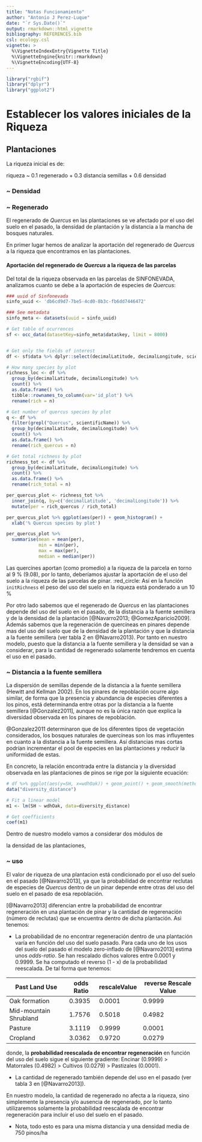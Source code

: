 ```yaml
---
title: "Notas Funcionamiento"
author: "Antonio J Perez-Luque"
date: "`r Sys.Date()`"
output: rmarkdown::html_vignette
bibliography: REFERENCES.bib
csl: ecology.csl
vignette: >
  %\VignetteIndexEntry{Vignette Title}
  %\VignetteEngine{knitr::rmarkdown}
  %\VignetteEncoding{UTF-8}
---
```


```r
library("rgbif")
library("dplyr")
library("ggplot2")
```



# Establecer los valores iniciales de la Riqueza

## Plantaciones 

La riqueza inicial es de: 

riqueza ~ 0.1 regenerado + 0.3 distancia semillas + 0.6 densidad 

 
### ~ Densidad 

### ~ Regenerado

El regenerado de *Quercus* en las plantaciones se ve afectado por el uso del suelo en el pasado, la densidad de plantación y la distancia a la mancha de bosques naturales. 

En primer lugar hemos de analizar la aportación del regenerado de *Quercus* a la riqueza que encontramos en las plantaciones. 

#### Aportación del regenerado de *Quercus* a la riqueza de las parcelas 

Del total de la riqueza observada en las parcelas de SINFONEVADA, analizamos cuanto se debe a la aportación de especies de *Quercus*: 

```r
### uuid of Sinfonevada
sinfo_uuid <- 'db6cd9d7-7be5-4cd0-8b3c-fb6dd7446472'

### See metadata
sinfo_meta <- datasets(uuid = sinfo_uuid)

# Get table of ocurrences
sf <- occ_data(datasetKey=sinfo_meta$data$key, limit = 8000)


# Get only the fields of interest  
df <- sf$data %>% dplyr::select(decimalLatitude, decimalLongitude, scientificName)

# How many species by plot
richness_loc <- df %>%
  group_by(decimalLatitude, decimalLongitude) %>% 
  count() %>% 
  as.data.frame() %>% 
  tibble::rownames_to_column(var='id_plot') %>%
  rename(rich = n)

# Get number of quercus species by plot 
q <- df %>%
  filter(grepl("Quercus", scientificName)) %>% 
  group_by(decimalLatitude, decimalLongitude) %>% 
  count() %>% 
  as.data.frame() %>% 
  rename(rich_quercus = n)

# Get total richness by plot 
richness_tot <- df %>%
  group_by(decimalLatitude, decimalLongitude) %>% 
  count() %>% 
  as.data.frame() %>% 
  rename(rich_total = n)

per_quercus_plot <- richness_tot %>% 
  inner_join(q, by=c('decimalLatitude', 'decimalLongitude')) %>% 
  mutate(per = rich_quercus / rich_total)
```

```r
per_quercus_plot %>% ggplot(aes(per)) + geom_histogram() +
  xlab('% Quercus species by plot')
```

```r
per_quercus_plot %>% 
  summarise(mean = mean(per),
            min = min(per), 
            max = max(per), 
            median = median(per))
```

Las quercínes aportan (como promedio) a la riqueza de la parcela en torno al 9 % (9.08), por lo tanto, deberíamos ajustar la aportación de el uso del suelo a la riqueza de las parcelas de pinar. :red_circle: Así en la función `initRichness` el peso del uso del suelo en la riqueza está ponderado a un 10 % 

Por otro lado sabemos que el regenerado de *Quercus* en las plantaciones depende del uso del suelo en el pasado, de la distancia a la fuente semillera y de la densidad de la plantación [@Navarro2013; @GomezAparicio2009]. Además sabemos que la regeneración de quercíneas en pinares depende mas del uso del suelo que de la densidad de la plantación y que la distancia a la fuente semillera (ver tabla 2 en @Navarro2013). Por tanto en nuestro modelo, puesto que la distancia a la fuente semillera y la densidad se van a considerar, para la cantidad de regenerado solamente tendremos en cuenta el uso en el pasado. 

### ~ Distancia a la fuente semillera

La dispersión de semillas depende de la distancia a la fuente semillera (Hewitt and Kellman 2002). En los pinares de repoblación ocurre algo similar, de forma que la presencia y abundancia de especies diferentes a los pinos, está determinanda entre otras por la distancia a la fuente semillera [@Gonzalez2011], aunque no es la única razón que explica la diversidad observada en los pinares de repoblación. 

@Gonzalez2011 determinaron que de los diferentes tipos de vegetación considerados, los bosques naturales de quercíneas son los mas influyentes en cuanto a la distancia a la fuente semillera. Así distancias mas cortas podrían incrementar el pool de especies en las plantaciones y reducir la uniformidad de estas. 

En concreto, la relación encontrada entre la distancia y la diversidad observada en las plantaciones de pinos se rige por la siguiente ecuación: 

```r
# df %>% ggplot(aes(y=SH, x=wdhOak)) + geom_point() + geom_smooth(method = 'lm')
data("diversity_distance")

# Fit a linear model
m1 <- lm(SH ~ wdhOak, data=diversity_distance)

# Get coefficients
coef(m1)
```



Dentro de nuestro modelo vamos a considerar dos módulos de 

la densidad de las plantaciones, 

### ~ uso

El valor de riqueza de una plantacion está condicionado por el uso del suelo en el pasado [@Navarro2013], ya que la probabilidad de encontrar reclutas de especies de *Quercus* dentro de un pinar depende entre otras del uso del suelo en el pasado de esa repoblación. 

[@Navarro2013] diferencian entre la probabilidad de encontrar regeneración en una plantación de pinar y la cantidad de regerenación (número de reclutas) que se
encuentra dentro de dicha plantación. Asi tenemos: 

* La probabilidad de no encontrar regeneración dentro de una plantación varía en función del uso del suelo pasado. Para cada uno de los usos del suelo del pasado el modelo zero-inflado de [@Navarro2013] estima unos *odds-ratio*. Se han rescalado dichos valores entre 0.0001 y 0.9999. Se ha computado el reverso (1 - x) de la probabilidad reescalada. De tal forma que tenemos: 

| Past Land Use           | odds Ratio | rescaleValue | reverse Rescale Value |
|-------------------------|------------|--------------|-----------------------|
| Oak formation           | 0.3935     | 0.0001       | 0.9999                |
| Mid-mountain Shrubland  | 1.7576     | 0.5018       | 0.4982                |
| Pasture                 | 3.1119     | 0.9999       | 0.0001                |
| Cropland                | 3.0362     | 0.9720       | 0.0279                |

donde, la **probabilidad reescalada de encontrar regeneración** en función del uso del suelo sigue el siguiente gradiente: Encinar (0.9999) > Matorrales (0.4982) > Cultivos (0.0279) > Pastizales (0.0001). 

* La cantidad de regenerado también depende del uso en el pasado (ver tabla 3 en [@Navarro2013]). 


En nuestro modelo, la cantidad de regenerado no afecta a la riqueza, sino simplemente la presencia y/o ausencia de regenerado, por lo tanto utilizaremos solamente la probabilidad reescalada de encontrar regeneración para incluir el uso del suelo en el pasado. 






* Nota, todo esto es para una misma distancia y una densidad media de 750 pinos/ha 







